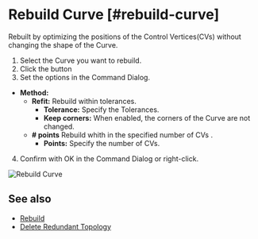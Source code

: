 
# Rebuild Curve [#rebuild-curve]

<Reference shortcut="" command="Rebuild Curve" button="Right of Command Bar" />

Rebuilt by optimizing the positions of the Control Vertices(CVs) without changing the shape of the Curve.

1. Select the  Curve you want to rebuild.
2. Click the button <ButtonIcon type="button-rebuild" />
3. Set the options in the Command Dialog.
  - **Method:**
    - **Refit:** Rebuild within tolerances.
      - **Tolerance:** Specify the Tolerances.
      - **Keep corners:** When enabled, the corners of the Curve are not changed.
    - **# points** Rebuild whith in the specified number of CVs .
      - **Points:** Specify the number of CVs.
4. Confirm with OK in the Command Dialog or right-click.

![Rebuild Curve](/img/rebuild-curve.gif)

## See also
- [Rebuild](./rebuild)
- [Delete Redundant Topology](./delete-redundant-topology)